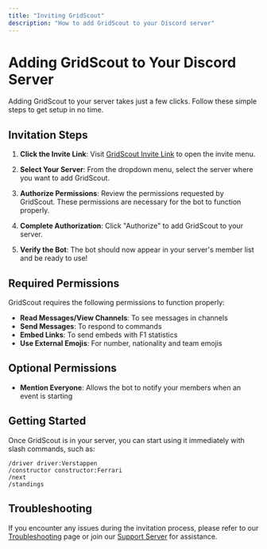 ```yaml
---
title: "Inviting GridScout"
description: "How to add GridScout to your Discord server"
---
```


# Adding GridScout to Your Discord Server

Adding GridScout to your server takes just a few clicks. Follow these simple steps to get setup in no time.

## Invitation Steps

1. **Click the Invite Link**: Visit [GridScout Invite Link](https://discord.com/oauth2/authorize?client_id=1239680594539974787&permissions=274878417984&integration_type=0&scope=bot+applications.commands) to open the invite menu.

2. **Select Your Server**: From the dropdown menu, select the server where you want to add GridScout.

3. **Authorize Permissions**: Review the permissions requested by GridScout. These permissions are necessary for the bot to function properly.

4. **Complete Authorization**: Click "Authorize" to add GridScout to your server.

5. **Verify the Bot**: The bot should now appear in your server's member list and be ready to use!

## Required Permissions

GridScout requires the following permissions to function properly:

- **Read Messages/View Channels**: To see messages in channels
- **Send Messages**: To respond to commands
- **Embed Links**: To send embeds with F1 statistics
- **Use External Emojis**: For number, nationality and team emojis

## Optional Permissions

- **Mention Everyone**: Allows the bot to notify your members when an event is starting

## Getting Started

Once GridScout is in your server, you can start using it immediately with slash commands, such as:

```
/driver driver:Verstappen
/constructor constructor:Ferrari
/next
/standings
```

## Troubleshooting

If you encounter any issues during the invitation process, please refer to our [Troubleshooting](/troubleshooting) page or join our [Support Server](https://discord.gg/gridscout-support) for assistance.
